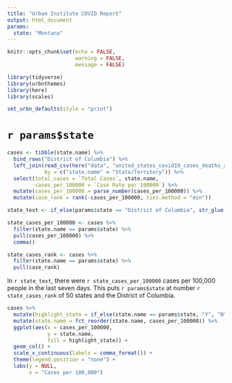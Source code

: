```yaml
---
title: "Urban Institute COVID Report"
output: html_document
params:
  state: "Montana"
---
```


```r
knitr::opts_chunk$set(echo = FALSE,
                      warning = FALSE,
                      message = FALSE)
```

```r
library(tidyverse)
library(urbnthemes)
library(here)
library(scales)

set_urbn_defaults(style = "print")
```

# `r params$state`

```r
cases <- tibble(state.name) %>%
  bind_rows("District of Columbia") %>%
  left_join(read_csv(here("data", "united_states_covid19_cases_deaths_and_testing_by_state.csv"), skip = 2),
            by = c("state.name" = "State/Territory")) %>%
  select(total_cases = `Total Cases`, state.name,
         cases_per_100000 = `Case Rate per 100000`) %>%
  mutate(cases_per_100000 = parse_number(cases_per_100000)) %>% 
  mutate(case_rank = rank(-cases_per_100000, ties.method = "min"))
```

```r
state_text <- if_else(params$state == "District of Columbia", str_glue("the District of Columbia"), str_glue("state of {params$state}"))

state_cases_per_100000 <- cases %>%
  filter(state.name == params$state) %>% 
  pull(cases_per_100000) %>% 
  comma()

state_cases_rank <- cases %>%
  filter(state.name == params$state) %>% 
  pull(case_rank)
```

In `r state_text`, there were `r state_cases_per_100000` cases per 100,000 people in the last seven days. This puts `r params$state` at number `r state_cases_rank` of 50 states and the District of Columbia. 


```r
cases %>% 
  mutate(highlight_state = if_else(state.name == params$state, "Y", "N")) %>% 
  mutate(state.name = fct_reorder(state.name, cases_per_100000)) %>% 
  ggplot(aes(x = cases_per_100000,
             y = state.name,
             fill = highlight_state)) +
  geom_col() +
  scale_x_continuous(labels = comma_format()) +
  theme(legend.position = "none") +
  labs(y = NULL,
       x = "Cases per 100,000")
```


